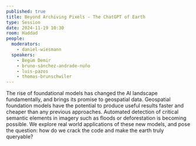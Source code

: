 ```yaml
---
published: true
title: Beyond Archiving Pixels - The ChatGPT of Earth
type: Session
date: 2024-11-19 10:30
room: Haddad
people:
  moderators:
    - daniel-wiesmann
  speakers:
    - Begüm Demir
    - bruno-sánchez-andrade-nuño
    - luis-pazos
    - thomas-brunschwiler
---
```

The rise of foundational models has changed the AI landscape fundamentally, and brings its promise to geospatial data. Geospatial foundation models have the potential to produce useful results faster and cheaper than any previous approaches. Automated detection of critical semantic elements in imagery such as floods or deforestation is becoming possible. We explore real world applications of these new models, and pose the question: how do we crack the code and make the earth truly queryable?